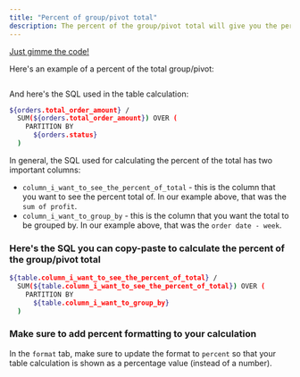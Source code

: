 ```yaml
---
title: "Percent of group/pivot total"
description: The percent of the group/pivot total will give you the percentage of each value in a group out of the total sum of the values for that group.
---
```



[Just gimme the code! <Icon icon="bug" iconType="solid"/>](#heres-the-sql-you-can-copy-paste-to-calculate-the-percent-of-the-grouppivot-total)

Here's an example of a percent of the total group/pivot:

<Frame>
  <img src="/images/guides/table-calculations/table-calculation-sql-templates/percent-of-total-group-e5c69d1ef40dca9abac547acaa94f597.jpg" alt=""/>
</Frame>


And here's the SQL used in the table calculation:

```bash
${orders.total_order_amount} /
  SUM(${orders.total_order_amount}) OVER (
    PARTITION BY
      ${orders.status}
  )

```

In general, the SQL used for calculating the percent of the total has two important columns:

* `column_i_want_to_see_the_percent_of_total` \- this is the column that you want to see the percent total of. In our example above, that was the `sum of profit`.
* `column_i_want_to_group_by` \- this is the column that you want the total to be grouped by. In our example above, that was the `order date - week`.

### Here's the SQL you can copy-paste to calculate the percent of the group/pivot total[](#heres-the-sql-you-can-copy-paste-to-calculate-the-percent-of-the-grouppivot-total "Direct link to Here's the SQL you can copy-paste to calculate the percent of the group/pivot total")

```bash
${table.column_i_want_to_see_the_percent_of_total} /
  SUM(${table.column_i_want_to_see_the_percent_of_total}) OVER (
    PARTITION BY
      ${table.column_i_want_to_group_by}
  )

```

### Make sure to add percent formatting to your calculation[](#make-sure-to-add-percent-formatting-to-your-calculation "Direct link to Make sure to add percent formatting to your calculation")

In the `format` tab, make sure to update the format to `percent` so that your table calculation is shown as a percentage value (instead of a number).

<Frame>
  <img src="/images/guides/table-calculations/table-calculation-sql-templates/format-percent-6d905aa48e29631b298dd27a38a8b183.jpg" alt=""/>
</Frame>

